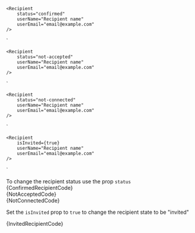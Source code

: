 
    <Recipient
        status="confirmed"
        userName="Recipient name" 
        userEmail="email@example.com" 
    />
`

    <Recipient
        status="not-accepted"
        userName="Recipient name" 
        userEmail="email@example.com" 
    />
`

    <Recipient
        status="not-connected"
        userName="Recipient name" 
        userEmail="email@example.com" 
    />
`

    <Recipient 
        isInvited={true} 
        userName="Recipient name" 
        userEmail="email@example.com" 
    />
`

<Section contained={true} style={{ paddingRight: 0, paddingLeft: 0 }}>
	To change the recipient status use the prop <Code small={true}>status</Code>
</Section>

<Section
	title="Confirmed"
	contained={true}
	border={true}
	style={{ paddingRight: 0, paddingLeft: 0 }}
>
	<Preview wrapper={true}>
		<Recipient
			status="confirmed"
			userName="Recipient name"
			userEmail="email@example.com"
		/>
	</Preview>
	<Snippet language="js">{ConfirmedRecipientCode}</Snippet>
</Section>

<Section
	title="Not Accepted"
	contained={true}
	border={true}
	style={{ paddingRight: 0, paddingLeft: 0 }}
>
	<Preview wrapper={true}>
		<Recipient
			userName="Recipient name"
			userEmail="email@example.com"
			status="not-accepted"
		/>
	</Preview>
	<Snippet language="js">{NotAcceptedCode}</Snippet>
</Section>

<Section
	title="Not Connected"
	contained={true}
	border={true}
	style={{ paddingRight: 0, paddingLeft: 0 }}
>
	<Preview wrapper={true}>
		<Recipient
			userName="Recipient name"
			userEmail="email@example.com"
			status="not-connected"
		/>
	</Preview>
	<Snippet language="js">{NotConnectedCode}</Snippet>
</Section>

<Section
	title="Invited"
	contained={true}
	border={true}
	style={{ paddingRight: 0, paddingLeft: 0 }}
>
	<p>
		Set the <Code small={true}>isInvited</Code> prop to
		<Code small={true}>true</Code> to change the recipient state to be "invited"
	</p>
	<Preview wrapper={true}>
		<Recipient
			userName="Recipient name"
			userEmail="email@example.com"
			isInvited={true}
		/>
	</Preview>
	<Snippet language="js">{InvitedRecipientCode}</Snippet>
</Section>
